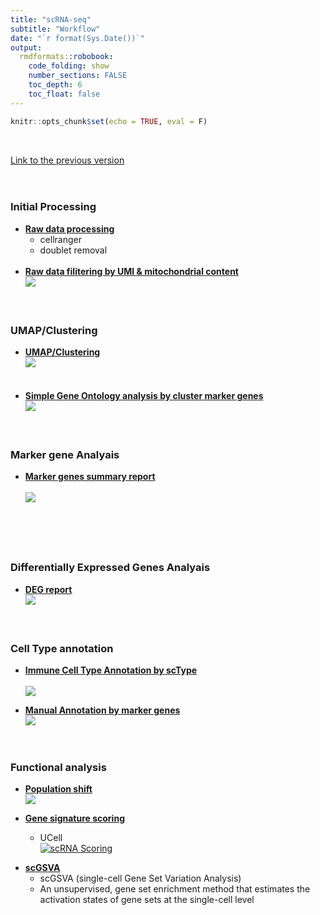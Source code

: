 ```yaml
---
title: "scRNA-seq"
subtitle: "Workflow"
date: "`r format(Sys.Date())`"
output:  
  rmdformats::robobook: 
    code_folding: show 
    number_sections: FALSE
    toc_depth: 6
    toc_float: false
---
```


```r
knitr::opts_chunk$set(echo = TRUE, eval = F)
```
<br>

[Link to the previous version](https://sung2021.github.io/samplePages/scRNAseq.html)  
<br><br>


### Initial Processing  

* [**Raw data processing **](https://sung2021.github.io/works.io/samples/processing/scRNA_preprocessing.html)<br>
    * cellranger  
    * doublet removal   
<br>

* [**Raw data filitering by UMI & mitochondrial content**](https://sung2021.github.io/works.io/samples/processing/scRNA_QC.html)<br>
<a href="https://sung2021.github.io/works.io/samples/processing/scRNA_QC.html"><img src="img/scRNA_umi_filter.png"></a><br>
<br><br>  

### UMAP/Clustering  

  * [**UMAP/Clustering**](scRNA/Daiichi.example.UMAP.html)  
<a href="scRNA/Daiichi.example.UMAP.html"><img src="img/scRNA_UMAP.png"></a><br>
<br><br>
  * [**Simple Gene Ontology analysis by cluster marker genes**](scRNA/Daiichi2024_30342.24.05.11.clusterGSEA.html)<br>
<a href="scRNA/Daiichi2024_30342.24.05.11.clusterGSEA.html"><img src="img/scRNA_GSEA.png"></a><br>
<br><br> 

### Marker gene Analyais   

  * [**Marker genes summary report**](scRNA/Daiichi.example.markers.html)  
<br>
<a href="scRNA/Daiichi.example.markers.html"><img src="img/scRNA_markers.png"></a><br>
<br><br>
<br><br>  

### Differentially Expressed Genes Analyais   

  * [**DEG report**](scRNA/Daiichi2024_30342.DEG.html)<br>
<a href="scRNA/Daiichi2024_30342.DEG.html"><img src="img/scRNA_DEG.png"></a><br>
<br><br>
  

### Cell Type annotation    

  * [**Immune Cell Type Annotation by scType**](scRNA/scRNA_scType.html)<br>  
<a href="scRNA/scRNA_scType.html"><img src="img/scRNA_scType.png"></a><br>  
  
  * [**Manual Annotation by marker genes**](scRNA/Daiichi2024_30342.24.05.12.suggestedAnnotation.html)<br>
<a href="scRNA/Daiichi2024_30342.24.05.12.suggestedAnnotation.html"><img src="img/scRNA_manual_annotation.png"></a><br>
<br><br> 

### Functional analysis  

  * [**Population shift**](scRNA/Daiichi2024_30342.24.05.12.analysis_population.html)  
<a href="scRNA/Daiichi2024_30342.24.05.12.analysis_population.html"><img src="img/scRNA_population.png"></a><br>

  * [**Gene signature scoring**](scRNA/scRNA_scoring.html)<br>
    * UCell<br>
<a href="scRNA/scRNA_scoring.html">
    <img src="img/scRNA_scoring1.png" alt="scRNA Scoring">
</a>
  
  <!-- * [**Differentially Exprssed Genes Analysis between selected groups**](scRNA/scRNA_scoring.html)<br> -->
 
  * [**scGSVA**](scRNA/scGSVA_template.html)
    * scGSVA (single-cell Gene Set Variation Analysis) 
    * An unsupervised, gene set enrichment method that estimates the activation states of gene sets at the single-cell level
  
  
  